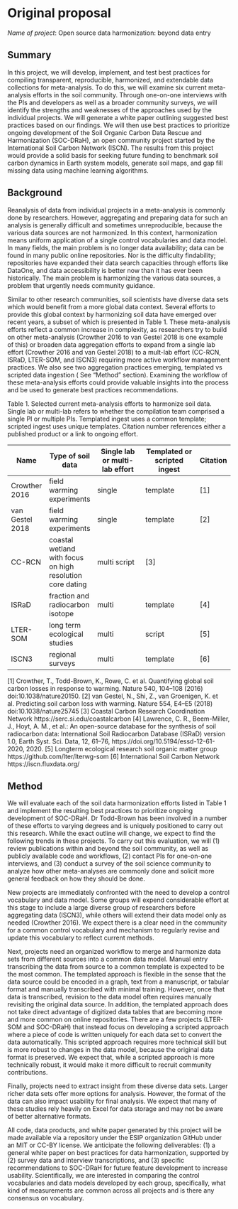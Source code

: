 # Original proposal

*Name of project*: Open source data harmonization: beyond data entry

## Summary 

In this project, we will develop, implement, and test best practices for compiling transparent, reproducible, harmonized, and extendable data collections for meta-analysis.
To do this, we will examine six current meta-analysis efforts in the soil community. 
Through one-on-one interviews with the PIs and developers as well as a broader community surveys, we will identify the strengths and weaknesses of the approaches used by the individual projects. 
We will generate a white paper outlining suggested best practices based on our findings. 
We will then use best practices to prioritize ongoing development of the Soil Organic Carbon Data Rescue and Harmonization (SOC-DRaH), an open community project started by the International Soil Carbon Network (ISCN). 
The results from this project would provide a solid basis for seeking future funding to benchmark soil carbon dynamics in Earth system models, generate soil maps, and gap fill missing data using machine learning algorithms. 

## Background

Reanalysis of data from individual projects in a meta-analysis is commonly done by researchers. 
However, aggregating and preparing data for such an analysis is generally difficult and sometimes unreproducible, because the various data sources are not harmonized. 
In this context, harmonization means uniform application of a single control vocabularies and data model.
In many fields, the main problem is no longer data availability; data can be found in many public online repositories. 
Nor is the difficulty findability; repositories have expanded their data search capacities through efforts like DataOne, and data accessibility is better now than it has ever been historically. 
The main problem is harmonizing the various data sources, a problem that urgently needs community guidance.

Similar to other research communities, soil scientists have diverse data sets which would benefit from a more global data context.
Several efforts to provide this global context by harmonizing soil data have emerged over recent years, a subset of which is presented in Table 1. 
These meta-analysis efforts reflect a common increase in complexity, as researchers try to build on other meta-analysis (Crowther 2016 to van Gestel 2018 is one example of this) or broaden data aggregation efforts to expand from a single lab effort (Crowther 2016 and van Gestel 2018) to a mult-lab effort (CC-RCN, ISRaD, LTER-SOM, and ISCN3) requiring more active workflow management practices. 
We also see two aggregation practices emerging, templated vs scripted data ingestion ( See “Method” section). 
Examining the workflow of these meta-analysis efforts could provide valuable insights into the process and be used to generate best practices recommendations.

Table 1. Selected current meta-analysis efforts to harmonize soil data. Single lab or multi-lab refers to whether the compilation team comprised a single PI or multiple PIs. Templated ingest uses a common template; scripted ingest uses unique templates. Citation number references either a published product or a link to ongoing effort. 

 Name | Type of soil data | Single lab or multi-lab effort | Templated or scripted ingest | Citation
------|-------------------|--------------------------------|------------------------------|---------
 Crowther 2016	| field warming experiments |	single |	template | [1]
van Gestel 2018	| field warming experiments	| single |	template |	[2]
CC-RCN	| coastal wetland with focus on high resolution core dating |	multi	script | [3]
ISRaD	| fraction and radiocarbon isotope |	multi	| template |[4]
LTER-SOM | long term ecological studies | multi | script | [5]
ISCN3	| regional surveys | multi | template | [6]

[1] Crowther, T., Todd-Brown, K., Rowe, C. et al. Quantifying global soil carbon losses in response to warming. Nature 540, 104–108 (2016) doi:10.1038/nature20150. [2] van Gestel, N., Shi, Z., van Groenigen, K. et al. Predicting soil carbon loss with warming. Nature 554, E4–E5 (2018) doi:10.1038/nature25745 [3] Coastal Carbon Research Coordination Network https://serc.si.edu/coastalcarbon [4] Lawrence, C. R., Beem-Miller, J., Hoyt, A. M., et al.: An open-source database for the synthesis of soil radiocarbon data: International Soil Radiocarbon Database (ISRaD) version 1.0, Earth Syst. Sci. Data, 12, 61–76, https://doi.org/10.5194/essd-12-61-2020, 2020. [5] Longterm ecological research soil organic matter group https://github.com/lter/lterwg-som [6] International Soil Carbon Network https://iscn.fluxdata.org/

## Method

We will evaluate each of the soil data harmonization efforts listed in Table 1 and implement the resulting best practices to prioritize ongoing development of SOC-DRaH.
Dr Todd-Brown has been involved in a number of these efforts to varying degrees and is uniquely positioned to carry out this research. 
While the exact outline will change, we expect to find the following trends in these projects. 
To carry out this evaluation, we will (1) review publications within and beyond the soil community, as well as publicly available code and workflows, (2) contact PIs for one-on-one interviews, and (3) conduct a survey of the soil science community to analyze how other meta-analyses are commonly done and solicit more general feedback on how they should be done.

New projects are immediately confronted with the need to develop a control vocabulary and data model. 
Some groups will expend considerable effort at this stage to include a large diverse group of researchers before aggregating data (ISCN3), while others will extend their data model only as needed (Crowther 2016). 
We expect there is a clear need in the community for a common control vocabulary and mechanism to regularly revise and update this vocabulary to reflect current methods.

Next, projects need an organized workflow to merge and harmonize data sets from different sources into a common data model. 
Manual entry transcribing the data from source to a common template is expected to be the most common. 
The templated approach is flexible in the sense that the data source could be encoded in a graph, text from a manuscript, or tabular format and manually transcribed with minimal training. 
However, once that data is transcribed, revision to the data model often requires manually revisiting the original data source. 
In addition, the templated approach does not take direct advantage of digitized data tables that are becoming more and more common on online repositories. 
There are a few projects (LTER-SOM and SOC-DRaH) that instead focus on developing a scripted approach where a piece of code is written uniquely for each data set to convert the data automatically. 
This scripted approach requires more technical skill but is more robust to changes in the data model, because the original data format is preserved. 
We expect that, while a scripted approach is more technically robust, it would make it more difficult to recruit community contributions.

Finally, projects need to extract insight from these diverse data sets. 
Larger richer data sets offer more options for analysis. 
However, the format of the data can also impact usability for final analysis. 
We expect that many of these studies rely heavily on Excel for data storage and may not be aware of better alternative formats.

All code, data products, and white paper generated by this project will be made available via a repository under the ESIP organization GitHub under an MIT or CC-BY license. 
We anticipate the following deliverables: (1) a general white paper on best practices for data harmonization, supported by (2) survey data and interview transcriptions, and (3) specific recommendations to SOC-DRaH for future feature development to increase usability. 
Scientifically, we are interested in comparing the control vocabularies and data models developed by each group, specifically, what kind of measurements are common across all projects and is there any consensus on vocabulary.

